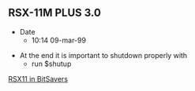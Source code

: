 == RSX-11M PLUS 3.0 ==

* Date
** 10:14 09-mar-99

* At the end it is important to shutdown properly with
** run $shutup

[http://www.bitsavers.org/pdf/dec/pdp11/rsx11/ RSX11 in BitSavers]
